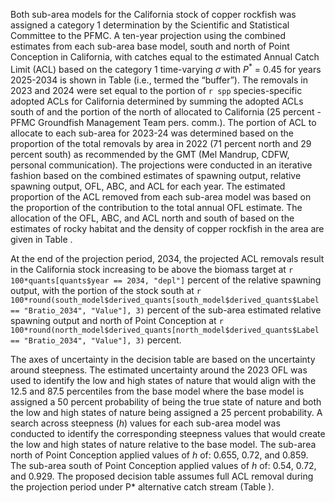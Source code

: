 Both sub-area models for the California stock of copper rockfish was assigned a category 1 determination by the Scientific and Statistical Committee to the PFMC.  A ten-year projection using the combined estimates from each sub-area base model, south and north of Point Conception in California, with catches equal to the estimated Annual Catch Limit (ACL) based on the category 1 time-varying $\sigma$ with $P^*$ = 0.45 for years 2025-2034 is shown in Table \ref{tab:es-ca-proj} (i.e., termed the "buffer"). The removals in 2023 and 2024 were set equal to the portion of `r spp` species-specific adopted ACLs for California determined by summing the adopted ACLs south of \CapeM and the portion of the north of \CapeM allocated to California (25 percent - PFMC Groundfish Management Team pers. comm.). The portion of ACL to allocate to each sub-area for 2023-24 was determined based on the proportion of the total removals by area in 2022 (71 percent north and 29 percent south) as recommended by the GMT (Mel Mandrup, CDFW, personal communication). The projections were conducted in an iterative fashion based on the combined estimates of spawning output, relative spawning output, OFL, ABC, and ACL for each year. The estimated proportion of the ACL removed from each sub-area model was based on the proportion of the contribution to the total annual OFL estimate. The allocation of the OFL, ABC, and ACL north and south of \CapeM based on the estimates of rocky habitat and the density of copper rockfish in the area are given in Table \ref{tab:es-ca-proj-split}.   

At the end of the projection period, 2034, the projected ACL removals result in the California stock increasing to be above the biomass target at `r 100*quants[quants$year == 2034, "depl"]` percent of the relative spawning output, with the portion of the stock south at `r 100*round(south_model$derived_quants[south_model$derived_quants$Label == "Bratio_2034", "Value"], 3)` percent of the sub-area estimated relative spawning output and north of Point Conception at `r 100*round(north_model$derived_quants[north_model$derived_quants$Label == "Bratio_2034", "Value"], 3)` percent.

The axes of uncertainty in the decision table are based on the uncertainty around steepness. The estimated uncertainty around the 2023 OFL was used to identify the low and high states of nature that would align with the 12.5 and 87.5 percentiles from the base model where the base model is assigned a 50 percent probability of being the true state of nature and both the low and high states of nature being assigned a 25 percent probability. A search across steepness ($h$) values for each sub-area model was conducted to identify the corresponding steepness values that would create the low and high states of nature relative to the base model. The sub-area north of Point Conception applied values of $h$ of: 0.655, 0.72, and 0.859. The sub-area south of Point Conception applied values of $h$ of: 0.54, 0.72, and 0.929. The proposed decision table assumes full ACL removal during the projection period under P* alternative catch stream (Table \ref{tab:dec-tab-es}).


